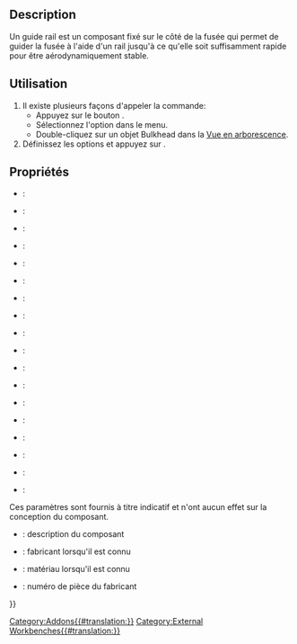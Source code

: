 <languages/>

{{Docnav/fr
|[[Rocket_RailButton/fr|Bouton rail]]
|[[Rocket_Ejection_Charge_Calculator/fr|Calcul charge d'éjection]]
|[[Rocket_Workbench/fr|Atelier Rocket]]
|IconL=Rocket_RailButton.svg
|IconR=Rocket_Calculator.svg
|IconC=RocketWorkbench.svg
}}

{{GuiCommand/fr
|Name=Rocket RailGuide
|Name/fr=Rocket Guide rail
|MenuLocation=Rocket → Launch Guides → Rail Guide
|Workbenches=[[Rocket_Workbench/fr|Rocket]]
|Version=0.19
}}

== Description ==

Un guide rail est un composant fixé sur le côté de la fusée qui permet de guider la fusée à l'aide d'un rail jusqu'à ce qu'elle soit suffisamment rapide pour être aérodynamiquement stable.

<span id="Usage"></span>
== Utilisation ==

# Il existe plusieurs façons d'appeler la commande:
#* Appuyez sur le bouton {{Button|[[Image:Rocket_RailGuide.svg|16px]] [[Rocket_RailGuide|Rail Guide]]}}.
#* Sélectionnez l'option {{MenuCommand|Rocket → Launch Guides→ [[Image:Rocket_RailGuide.svg|16px]] Rail Guide}} dans le menu.
#* Double-cliquez sur un objet Bulkhead dans la [[Tree_view/fr|Vue en arborescence]].
# Définissez les options et appuyez sur {{Button|OK}}.

<span id="Properties"></span>
== Propriétés ==

{{TitleProperty|Rail Guide}}

* {{PropertyData|Aft Sweep}}:
* {{PropertyData|Aft Sweep Angle}}:
* {{PropertyData|Auto Diameter}}:
* {{PropertyData|Base Thickness}}:
* {{PropertyData|Base Width}}:
* {{PropertyData|Diameter}}:
* {{PropertyData|Forward Sweep}}:
* {{PropertyData|Forward Sweep Angle}}:
* {{PropertyData|Length}}:
* {{PropertyData|Middle Width}}:
* {{PropertyData|Notch}}:
* {{PropertyData|Notch Depth}}:
* {{PropertyData|Notch Width}}:
* {{PropertyData|Rail Guide Base Type}}:
* {{PropertyData|Thickness}}:
* {{PropertyData|Top Thickness}}:
* {{PropertyData|Top Width}}:
* {{PropertyData|VAngle}}:

{{TitleProperty|Rocket Component}}

Ces paramètres sont fournis à titre indicatif et n'ont aucun effet sur la conception du composant.

* {{PropertyData|Description}} : description du composant
* {{PropertyData|Manufacturer}} : fabricant lorsqu'il est connu
* {{PropertyData|Material}} : matériau lorsqu'il est connu
* {{PropertyData|Part Number}} : numéro de pièce du fabricant


{{Docnav/fr
|[[Rocket_RailButton/fr|Bouton rail]]
|[[Rocket_Ejection_Charge_Calculator/fr|Calcul charge d'éjection]]
|[[Rocket_Workbench/fr|Atelier Rocket]]
|IconL=Rocket_RailButton.svg
|IconR=Rocket_Calculator.svg
|IconC=RocketWorkbench.svg
}}

{{Userdocnavi{{#translation:}}}}
[[Category:Addons{{#translation:}}]]
[[Category:External Workbenches{{#translation:}}]]